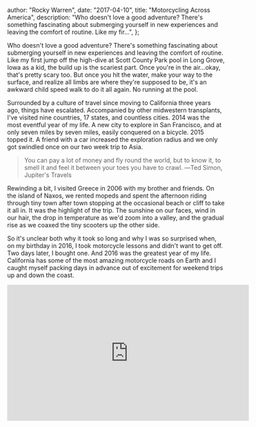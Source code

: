 
  author: "Rocky Warren",
  date: "2017-04-10",
  title: "Motorcycling Across America",
  description:
    "Who doesn't love a good adventure? There's something fascinating about submerging yourself in new experiences and leaving the comfort of routine. Like my fir...",
};


Who doesn't love a good adventure? There's something fascinating about submerging yourself in new experiences and leaving the comfort of routine. Like my first jump off the high-dive at Scott County Park pool in Long Grove, Iowa as a kid, the build up is the scariest part. Once you're in the air…okay, that's pretty scary too. But once you hit the water, make your way to the surface, and realize all limbs are where they're supposed to be, it's an awkward child speed walk to do it all again. No running at the pool.

Surrounded by a culture of travel since moving to California three years ago, things have escalated. Accompanied by other midwestern transplants, I've visited nine countries, 17 states, and countless cities. 2014 was the most eventful year of my life. A new city to explore in San Francisco, and at only seven miles by seven miles, easily conquered on a bicycle. 2015 topped it. A friend with a car increased the exploration radius and we only got swindled once on our two week trip to Asia.

> You can pay a lot of money and fly round the world, but to know it, to smell it and feel it between your toes you have to crawl. ―Ted Simon, Jupiter's Travels

Rewinding a bit, I visited Greece in 2006 with my brother and friends. On the island of Naxos, we rented mopeds and spent the afternoon riding through tiny town after town stopping at the occasional beach or cliff to take it all in. It was the highlight of the trip. The sunshine on our faces, wind in our hair, the drop in temperature as we'd zoom into a valley, and the gradual rise as we coaxed the tiny scooters up the other side.

So it's unclear both why it took so long and why I was so surprised when, on my birthday in 2016, I took motorcycle lessons and didn't want to get off. Two days later, I bought one. And 2016 was the greatest year of my life. California has some of the most amazing motorcycle roads on Earth and I caught myself packing days in advance out of excitement for weekend trips up and down the coast.

<div className="resp-container">
  <iframe
    className="resp-iframe"
    width="560"
    height="315"
    src="https://www.youtube.com/embed/9LsLFyGkCU0"
    frameBorder="0"
    allow="accelerometer; autoplay; encrypted-media; gyroscope; picture-in-picture"
    allowFullScreen
    title="Motomerica"
  />
</div>

Riding Highway 1 north of San Francisco. Narration by Ted Simon who spent 4 yrs riding
around the world in the 70s.

I'm aware this trend cannot continue forever. But like a heroin addict chasing their
high, I'm sure as hell going to try. So on May 6th, 2017, I'm taking a one-way flight
from San Francisco to Orlando, renting a motorcycle, and riding 4,000 miles across
America to get back home. Am I in over my head? Probably. Will there be trouble along
the way? Yes. Am I nervous? Absolutely. Assuming all limbs are where they're supposed
to be when I get back to California, will doing something that scares me be worth
it? Time will tell.
